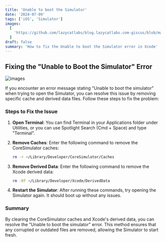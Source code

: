 ```yaml
---
title: 'Unable to boot the Simulator'
date: '2024-07-09'
tags: ['iOS', 'Simulator']
images:
  [
    'https://github.com/lazycatlabs/blog.lazycatlabs.com-giscus/blob/main/blog-assets/seo-banner/tips/unable-to-boot-simulator.png?raw=true',
  ]
draft: false
summary: 'How to fix the Unable to boot the Simulator error in Xcode'
---
```


## Fixing the "Unable to Boot the Simulator" Error

![images](https://github.com/lazycatlabs/blog.lazycatlabs.com-giscus/blob/main/blog-assets/unable_boot_simulator.png?raw=true)

If you encounter an error message stating "Unable to boot the simulator" when trying to open the Simulator, you can resolve this issue by removing specific cache and derived data files. Follow these steps to fix the problem:

### Steps to Fix the Issue

1. **Open Terminal**: You can find Terminal in your Applications folder under Utilities, or you can use Spotlight Search (Cmd + Space) and type "Terminal".

2. **Remove Caches**: Enter the following command to remove the CoreSimulator caches:

   ```bash
   rm -r ~/Library/Developer/CoreSimulator/Caches
   ```

3. **Remove Derived Data**: Enter the following command to remove the Xcode derived data:

   ```bash
   rm -Rf ~/Library/Developer/Xcode/DerivedData
   ```

4. **Restart the Simulator**: After running these commands, try opening the Simulator again. It should boot up without any issues.

### Summary

By clearing the CoreSimulator caches and Xcode's derived data, you can resolve the "Unable to boot the simulator" error. This method ensures that any corrupted or outdated files are removed, allowing the Simulator to start fresh.
